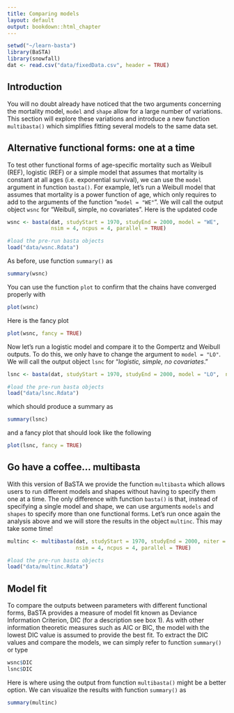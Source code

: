 ```yaml
---
title: Comparing models
layout: default
output: bookdown::html_chapter
---
```


<!---
1. Use standard R Markdown.
2. Headings with "##" will be automatically turned into table of contents. Therefore, for longer tutorials please use this facility.
3. Check that R studio will knit into an HTML document.
4. You can contribute the .rmd file via GitHub (https://github.com/jonesor/learn-basta), **to the master branch ONLY**. To do that you must be a collaborator on the repository (contact me with your username), or you can fork the repository and send a pull request (https://help.github.com/articles/using-pull-requests/).
5. Alternatively you can email me the *rmd file and associated files (e.g. any figures/diagrams.)
6. I will then compile the site on my computer and push it to the gh-pages branch (which is where the website lives). You could also do this, but you will need to have Jekyll and pandoc installed.
-->


```r
setwd("~/learn-basta")
library(BaSTA)
library(snowfall)
dat <- read.csv("data/fixedData.csv", header = TRUE)
```


## Introduction {#intro}

You will no doubt already have noticed that the two arguments concerning the mortality model, `model` and `shape` allow for a large number of variations. This section will explore these variations and introduce a new function `multibasta()` which simplifies fitting several models to the same data set.

## Alternative functional forms: one at a time {#alternative-forms}

To test other functional forms of age-specific mortality such as Weibull (REF), logistic (REF) or a simple model that assumes that mortality is constant at all ages (i.e. exponential survival), we can use the `model` argument in function `basta()`. For example, let's run a Weibull model that assumes that mortality is a power function of age, which only requires to add to the arguments of the function "`model = "WE"`". We will call the output object `wsnc` for "Weibull, simple, no covariates". Here is the updated code

```r
wsnc <- basta(dat, studyStart = 1970, studyEnd = 2000, model = "WE",
              nsim = 4, ncpus = 4, parallel = TRUE)
```

<!--
Save out this object so I don't have to run BaSTA each time I compile this.
save(wsnc,file = "data/wsnc.Rdata") 
-->

```r
#load the pre-run basta objects
load("data/wsnc.Rdata")
```


As before, use function `summary()` as

```r
summary(wsnc)
```

You can use the function `plot` to confirm that the chains have converged properly with

```r
plot(wsnc)
```

Here is the fancy plot
```r
plot(wsnc, fancy = TRUE)
```

Now let's run a logistic model and compare it to the Gompertz and Weibull outputs. To do this, we only have to change the argument to `model = "LO"`. We will call the output object `lsnc` for "*logistic, simple, no covariates*."

```r
lsnc <- basta(dat, studyStart = 1970, studyEnd = 2000, model = "LO",  niter = 22000, burnin = 2002, nsim = 4, ncpus = 2, parallel = TRUE)
```
<!--
Save out this object so I don't have to run BaSTA each time I compile this.
save(lsnc,file = "data/lsnc.Rdata") 
-->

```r
#load the pre-run basta objects
load("data/lsnc.Rdata")
```



which should produce a summary as

```r
summary(lsnc)
```

and a fancy plot that should look like the following

```r
plot(lsnc, fancy = TRUE)
```

## Go have a coffee... multibasta {#multibasta}

With this version of BaSTA we provide the function `multibasta` which allows users to run different models and shapes without having to specify them one at a time. The only difference with function `basta()` is that, instead of specifying a single model and shape, we can use arguments `models` and `shapes` to specify more than one functional forms. Let's run once again the analysis above and we will store the results in the object `multinc`. This may take some time!

```r
multinc <- multibasta(dat, studyStart = 1970, studyEnd = 2000, niter = 22000, burnin = 2001, models = c("GO", "WE", "LO"), shapes = "simple",
                      nsim = 4, ncpus = 4, parallel = TRUE)
```

<!--
Save out this object so I don't have to run BaSTA each time I compile this.
save(multinc,file = "data/multinc.Rdata") 
-->

```r
#load the pre-run basta objects
load("data/multinc.Rdata")
```


## Model fit {#model-fit}

To compare the outputs between parameters with different functional forms, BaSTA provides a measure of model fit known as Deviance Information Criterion, DIC (for a description see box 1). As with other information theoretic measures such as AIC or BIC, the model with the lowest DIC value is assumed to provide the best fit. To extract the DIC values and compare the models, we can simply refer to function `summary()` or type

```r
wsnc$DIC
lsnc$DIC
```

Here is where using the output from function `multibasta()` might be a better option. We can visualize the results with function `summary()` as

```r
summary(multinc)
```

<!--- commented out until I figure out how to render the maths
## Details -- Model Fit: Deviance Information Criterion, DIC


If all parameters have converged, BaSTA calculates the deviance information criterion (DIC; Spiegelhalter, 2002), which has been described as a measure of predictive power and a criterion for model fit. DIC approximates the expected predictive deviance, and is calculated as

$\mathrm{DIC} = 2\hat{D}_{avg}(y) - D_{\hat{\theta}}(y)$


where $y$ denotes the observed data, $\hat{D}_{avg}(y)$ is the mean discrepancy between the data and the model as a function of the parameters $\theta$, averaged over the posterior distribution, and $D_{\hat{\theta}}(y)$ is the discrepancy at the posterior mode (here represented by the point estimate $\hat{\theta}$). In order to improve the measure provided, BaSTA's DIC is calculated as an approximation of the group-marginalized DIC presented by Millar (2009). 
-->




